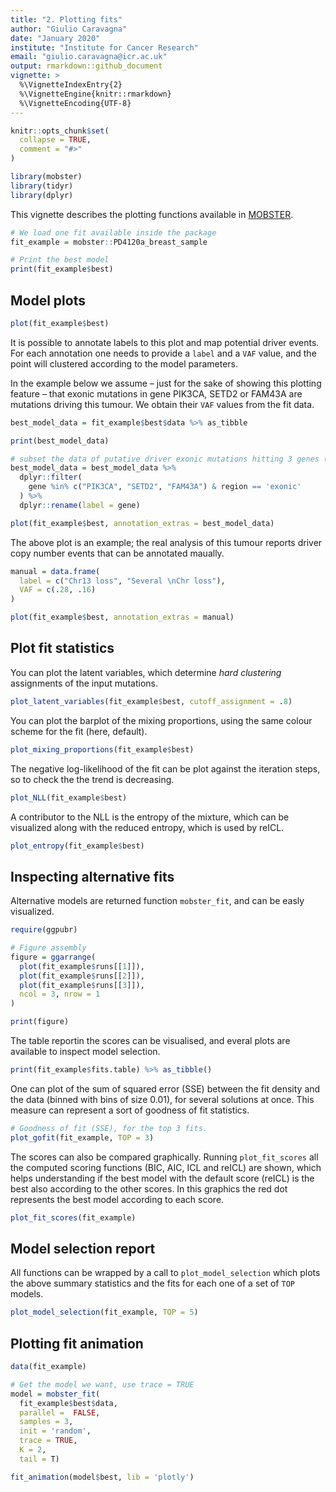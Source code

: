 ```yaml
---
title: "2. Plotting fits"
author: "Giulio Caravagna"
date: "January 2020"
institute: "Institute for Cancer Research"
email: "giulio.caravagna@icr.ac.uk"
output: rmarkdown::github_document
vignette: >
  %\VignetteIndexEntry{2}
  %\VignetteEngine{knitr::rmarkdown}
  %\VignetteEncoding{UTF-8}
---
```


```r
knitr::opts_chunk$set(
  collapse = TRUE,
  comment = "#>"
)
```


```r
library(mobster)
library(tidyr)
library(dplyr)
```

This vignette describes the plotting functions available in [MOBSTER](https://github.com/caravagn/MOBSTER). 

```r
# We load one fit available inside the package
fit_example = mobster::PD4120a_breast_sample

# Print the best model
print(fit_example$best)
```

## Model plots

```r
plot(fit_example$best)
```


It is possible to annotate labels to this plot and map potential driver events. For each annotation one needs to provide a `label` and a `VAF` value, and the point will clustered according to the model parameters.

In the example below we assume -- just for the sake of showing this plotting feature -- that exonic mutations in gene PIK3CA, SETD2 or FAM43A are mutations driving this tumour. We obtain their `VAF` values from the fit data. 

```r
best_model_data = fit_example$best$data %>% as_tibble

print(best_model_data)

# subset the data of putative driver exonic mutations hitting 3 genes (example)
best_model_data = best_model_data %>%
  dplyr::filter(
    gene %in% c("PIK3CA", "SETD2", "FAM43A") & region == 'exonic'
  ) %>%
  dplyr::rename(label = gene)

plot(fit_example$best, annotation_extras = best_model_data)
```

The above plot is an example; the real analysis of this tumour reports driver copy number events that can be annotated maually.
  
```r
manual = data.frame(
  label = c("Chr13 loss", "Several \nChr loss"), 
  VAF = c(.28, .16)
)

plot(fit_example$best, annotation_extras = manual)
```

## Plot fit statistics

You can plot the latent variables, which determine *hard clustering* assignments of the input mutations. 

```r
plot_latent_variables(fit_example$best, cutoff_assignment = .8)
```

You can plot the barplot of the mixing proportions, using the same colour scheme for the fit (here, default).

```r
plot_mixing_proportions(fit_example$best)
```

The negative log-likelihood of the fit can be plot against the iteration steps, so to check the the trend is decreasing.
```r
plot_NLL(fit_example$best)
```

A contributor to the NLL is the entropy of the mixture, which can be visualized along with  the reduced entropy, which is used by reICL.
```r
plot_entropy(fit_example$best)
```


## Inspecting alternative fits

Alternative models are returned function `mobster_fit`, and can be easly visualized.


```r
require(ggpubr)

# Figure assembly
figure = ggarrange(
  plot(fit_example$runs[[1]]),
  plot(fit_example$runs[[2]]),
  plot(fit_example$runs[[3]]),
  ncol = 3, nrow = 1
)

print(figure)
```
The table reportin the scores can be visualised, and everal plots are available to inspect model selection.
```r
print(fit_example$fits.table) %>% as_tibble()
```

One can plot of the sum of squared error (SSE) between the fit density and the data (binned with bins of size 0.01), for several solutions at once. This measure can represent a sort of goodness of fit statistics.

```r
# Goodness of fit (SSE), for the top 3 fits.
plot_gofit(fit_example, TOP = 3)
```

The scores can also be compared graphically. Running `plot_fit_scores` all the computed scoring functions (BIC, AIC, ICL and reICL) are shown, which helps understanding if the best model with the default score (reICL) is the best also according to the other scores. In this graphics the red dot represents the best model according to each score.
```r
plot_fit_scores(fit_example)
```

## Model selection report

All functions can be wrapped by a call to `plot_model_selection` which plots the above summary statistics and the fits for each one of a set of `TOP` models.
```r
plot_model_selection(fit_example, TOP = 5)
```

## Plotting fit animation


```r
data(fit_example)

# Get the model we want, use trace = TRUE
model = mobster_fit(
  fit_example$best$data, 
  parallel =  FALSE, 
  samples = 3,
  init = 'random',
  trace = TRUE,
  K = 2,
  tail = T)

fit_animation(model$best, lib = 'plotly')
```

